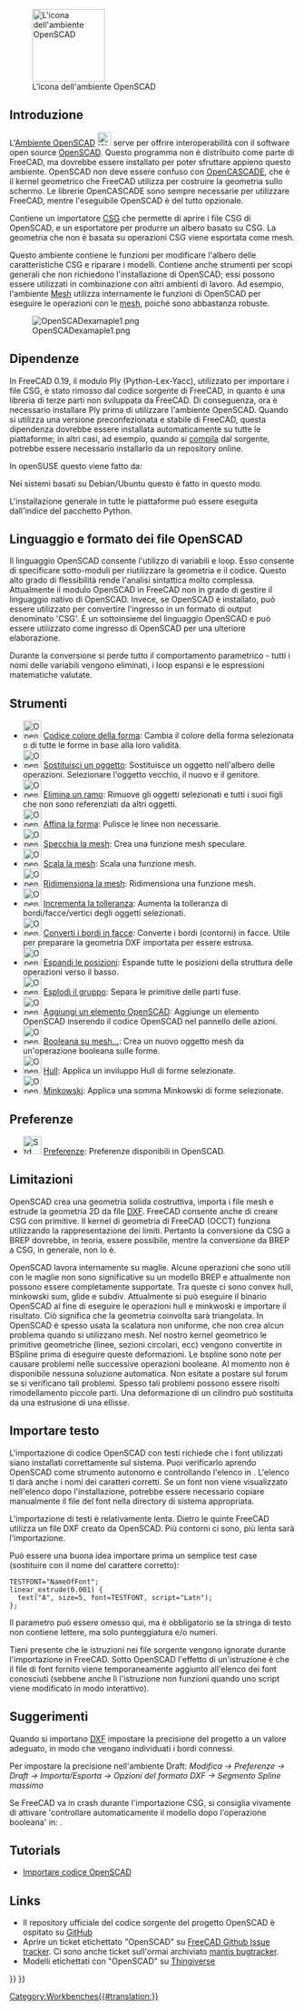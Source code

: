 <languages/>

{{Docnav/it
|[[Mesh_Workbench/it|Ambiente Mesh]]
|[[Part_Workbench/it|Ambiente Part]]
|IconL=Workbench_Mesh.svg
|IconR=Workbench_Part.svg
}}

[[Image:Workbench_OpenSCAD.svg|thumb|128px|L'icona dell'ambiente OpenSCAD]]

{{TOCright}}

<span id="Introduction"></span>
== Introduzione ==

<div class="mw-translate-fuzzy">
L'[[OpenSCAD_Workbench/it|Ambiente OpenSCAD]] [[Image:Workbench_OpenSCAD.svg|24px]] serve per offrire interoperabilità con il software open source [http://www.openscad.org/ OpenSCAD]. Questo programma non è distribuito come parte di FreeCAD, ma dovrebbe essere installato per poter sfruttare appieno questo ambiente. OpenSCAD non deve essere confuso con [[OpenCASCADE/it|OpenCASCADE]], che è il kernel geometrico che FreeCAD utilizza per costruire la geometria sullo schermo. Le librerie OpenCASCADE sono sempre necessarie per utilizzare FreeCAD, mentre l'eseguibile OpenSCAD è del tutto opzionale.
</div>

Contiene un importatore [[OpenSCAD_CSG/it|CSG]] che permette di aprire i file CSG di OpenSCAD, e un esportatore per produrre un albero basato su CSG. La geometria che non è basata su operazioni CSG viene esportata come mesh.

Questo ambiente contiene le funzioni per modificare l'albero delle caratteristiche CSG e riparare i modelli. Contiene anche strumenti per scopi generali che non richiedono l'installazione di OpenSCAD; essi possono essere utilizzati in combinazione con altri ambienti di lavoro. Ad esempio, l'ambiente [[Mesh_Workbench/it|Mesh]] utilizza internamente le funzioni di OpenSCAD per eseguire le operazioni con le [[mesh/it|mesh]], poiché sono abbastanza robuste.

[[Image:OpenSCADexamaple1.png]]

<span id="Dependencies"></span>
== Dipendenze ==

In FreeCAD 0.19, il modulo Ply (Python-Lex-Yacc), utilizzato per importare i file CSG, è stato rimosso dal codice sorgente di FreeCAD, in quanto è una libreria di terze parti non sviluppata da FreeCAD. Di conseguenza, ora è necessario installare Ply prima di utilizzare l'ambiente OpenSCAD. Quando si utilizza una versione preconfezionata e stabile di FreeCAD, questa dipendenza dovrebbe essere installata automaticamente su tutte le piattaforme; in altri casi, ad esempio, quando si [[Compiling/it|compila]] dal sorgente, potrebbe essere necessario installarlo da un repository online.

In openSUSE questo viene fatto da:

{{Code|code=
sudo zypper install python3-ply
}}

Nei sistemi basati su Debian/Ubuntu questo è fatto in questo modo.

{{Code|code=
sudo apt install python3-ply
}}

L'installazione generale in tutte le piattaforme può essere eseguita dall'indice del pacchetto Python.

{{Code|code=
pip3 install --user ply
}}

<span id="OpenSCAD_language_and_file_format"></span>
== Linguaggio e formato dei file OpenSCAD ==

Il linguaggio OpenSCAD consente l'utilizzo di variabili e loop. Esso consente di specificare sotto-moduli per riutilizzare la geometria e il codice. Questo alto grado di flessibilità rende l'analisi sintattica molto complessa. Attualmente il modulo OpenSCAD in FreeCAD non in grado di gestire il linguaggio nativo di OpenSCAD. 
Invece, se OpenSCAD è installato, può essere utilizzato per convertire l'ingresso in un formato di output denominato 'CSG'. È un sottoinsieme del linguaggio OpenSCAD e può essere utilizzato come ingresso di OpenSCAD per una ulteriore elaborazione.

Durante la conversione si perde tutto il comportamento parametrico - tutti i nomi delle variabili vengono eliminati, i loop espansi e le espressioni matematiche valutate.

<span id="Tools"></span>
==Strumenti==

<div class="mw-translate-fuzzy">
* [[Image:OpenSCAD_ColorCodeShape.svg|32px]] [[OpenSCAD_ColorCodeShape/it|Codice colore della forma]]: Cambia il colore della forma selezionata o di tutte le forme in base alla loro validità.
* [[Image:OpenSCAD_ReplaceObject.svg|32px]] [[OpenSCAD_ReplaceObject/it|Sostituisci un oggetto]]: Sostituisce un oggetto nell'albero delle operazioni. Selezionare l'oggetto vecchio, il nuovo e il genitore.
* [[Image:OpenSCAD_RemoveSubtree.svg|32px]] [[OpenSCAD_RemoveSubtree/it|Elimina un ramo]]: Rimuove gli oggetti selezionati e tutti i suoi figli che non sono referenziati da altri oggetti.
* [[Image:OpenSCAD_RefineShapeFeature.svg|32px]] [[OpenSCAD_RefineShapeFeature/it|Affina la forma]]: Pulisce le linee non necessarie.
* [[Image:OpenSCAD_MirrorMeshFeature.svg|32px]] [[OpenSCAD_MirrorMeshFeature/it|Specchia la mesh]]: Crea una funzione mesh speculare.
* [[Image:OpenSCAD_ScaleMeshFeature.svg|32px]] [[OpenSCAD_ScaleMeshFeature/it|Scala la mesh]]: Scala una funzione mesh.
* [[Image:OpenSCAD_ResizeMeshFeature.svg|32px]] [[OpenSCAD_ResizeMeshFeature/it|Ridimensiona la mesh]]: Ridimensiona una funzione mesh.
* [[Image:OpenSCAD_IncreaseToleranceFeature.svg|32px]] [[OpenSCAD_IncreaseToleranceFeature/it|Incrementa la tolleranza]]: Aumenta la tolleranza di bordi/facce/vertici degli oggetti selezionati.
* [[Image:OpenSCAD_Edgestofaces.svg|32px]] [[OpenSCAD_Edgestofaces/it|Converti i bordi in facce]]: Converte i bordi (contorni) in facce. Utile per preparare la geometria DXF importata per essere estrusa.
* [[Image:OpenSCAD_ExpandPlacements.svg|32px]] [[OpenSCAD_ExpandPlacements/it|Espandi le posizioni]]: Espande tutte le posizioni della struttura delle operazioni verso il basso.
* [[Image:OpenSCAD_ExplodeGroup.svg|32px]] [[OpenSCAD_ExplodeGroup/it|Esplodi il gruppo]]: Separa le primitive delle parti fuse.
* [[Image:OpenSCAD_AddOpenSCADElement.svg|32px]] [[OpenSCAD_AddOpenSCADElement/it|Aggiungi un elemento OpenSCAD]]: Aggiunge un elemento OpenSCAD inserendo il codice OpenSCAD nel pannello delle azioni.
* [[Image:OpenSCAD_MeshBoolean.svg|32px]] [[OpenSCAD_MeshBoolean/it|Booleana su mesh...]]: Crea un nuovo oggetto mesh da un'operazione booleana sulle forme.
* [[Image:OpenSCAD_Hull.svg|32px]] [[OpenSCAD_Hull/it|Hull]]: Applica un inviluppo Hull di forme selezionate.
* [[Image:OpenSCAD_Minkowski.svg|32px]] [[OpenSCAD_Minkowski/it|Minkowski]]: Applica una somma Minkowski di forme selezionate.
</div>

<span id="Preferences"></span>
== Preferenze ==

<div class="mw-translate-fuzzy">
* [[Image:Std_DlgParameter.svg|32px]] [[OpenSCAD_Preferences/it|Preferenze]]: Preferenze disponibili in OpenSCAD.
</div>

<span id="Limitations"></span>
== Limitazioni ==

OpenSCAD crea una geometria solida costruttiva, importa i file mesh e estrude la geometria 2D da file [[DXF/it|DXF]]. FreeCAD consente anche di creare CSG con primitive. Il kernel di geometria di FreeCAD (OCCT) funziona utilizzando la rappresentazione dei limiti. Pertanto la conversione da CSG a BREP dovrebbe, in teoria, essere possibile, mentre la conversione da BREP a CSG, in generale, non lo è.

OpenSCAD lavora internamente su maglie. Alcune operazioni che sono utili con le maglie non sono significative su un modello BREP e attualmente non possono essere completamente supportate. Tra queste ci sono convex hull, minkowski sum, glide e subdiv. Attualmente si può eseguire il binario OpenSCAD al fine di eseguire le operazioni hull e minkwoski e importare il risultato. Ciò significa che la geometria coinvolta sarà triangolata. In OpenSCAD è spesso usata la scalatura non uniforme, che non crea alcun problema quando si utilizzano mesh. Nel nostro kernel geometrico le primitive geometriche (linee, sezioni circolari, ecc) vengono convertite in BSpline prima di eseguire queste deformazioni. Le bspline sono note per causare problemi nelle successive operazioni booleane. Al momento non è disponibile nessuna soluzione automatica. Non esitate a postare sul forum se si verificano tali problemi. Spesso tali problemi possono essere risolti rimodellamento piccole parti. Una deformazione di un cilindro può sostituita da una estrusione di una ellisse.

<span id="Importing_text"></span>
== Importare testo ==

L'importazione di codice OpenSCAD con testi richiede che i font utilizzati siano installati correttamente sul sistema. Puoi verificarlo aprendo OpenSCAD come strumento autonomo e controllando l'elenco in {{MenuCommand|Aiuto → Font List}}. L'elenco ti darà anche i nomi dei caratteri corretti. Se un font non viene visualizzato nell'elenco dopo l'installazione, potrebbe essere necessario copiare manualmente il file del font nella directory di sistema appropriata.

L'importazione di testi è relativamente lenta. Dietro le quinte FreeCAD utilizza un file DXF creato da OpenSCAD. Più contorni ci sono, più lenta sarà l'importazione.

Può essere una buona idea importare prima un semplice test case (sostituire {{Incode|NameOfFont}} con il nome del carattere corretto):

<pre>
TESTFONT="NameOfFont";
linear_extrude(0.001) {
  text("A", size=5, font=TESTFONT, script="Latn");
};
</pre>

Il parametro {{Incode|<nowiki>script="Latn"</nowiki>}} può essere omesso qui, ma è obbligatorio se la stringa di testo non contiene lettere, ma solo punteggiatura e/o numeri.

Tieni presente che le istruzioni {{Incode|<nowiki>use <FONT>;</nowiki>}} nei file sorgente vengono ignorate durante l'importazione in FreeCAD. Sotto OpenSCAD l'effetto di un'istruzione {{Incode|use}} è che il file di font fornito viene temporaneamente aggiunto all'elenco dei font conosciuti (sebbene anche lì l'istruzione non funzioni quando uno script viene modificato in modo interattivo).

<span id="Hints"></span>
== Suggerimenti ==

Quando si importano [[DXF/it|DXF]] impostare la precisione del progetto a un valore adeguato, in modo che vengano individuati i bordi connessi.

Per impostare la precisione nell'ambiente Draft: ''Modifica → Preferenze → Draft → Importa/Esporta → Opzioni del formato DXF → Segmento Spline massimo''

<div class="mw-translate-fuzzy">
Se FreeCAD va in crash durante l'importazione CSG, si consiglia vivamente di attivare 'controllare automaticamente il modello dopo l'operazione booleana' in: {{MenuCommand|Modifica → Preferenze → Part Design → Impostazione del modello}}.
</div>

== Tutorials ==

* [[Import_OpenSCAD_code/it|Importare codice OpenSCAD]]

== Links ==

* Il repository ufficiale del codice sorgente del progetto OpenSCAD è ospitato su [https://github.com/openscad/openscad GitHub]
* Aprire un ticket etichettato "OpenSCAD" su [https://github.com/FreeCAD/FreeCAD/labels/WB%20OpenSCAD FreeCAD Github Issue tracker]. Ci sono anche ticket sull'ormai archiviato [https://freecadweb.org/tracker/search.php?tag_string=OpenSCAD mantis bugtracker].
* Modelli etichettati con "OpenSCAD" su [http://www.thingiverse.com/tag:openscad Thingiverse]


{{Docnav/it
|[[Mesh_Workbench/it|Ambiente Mesh]]
|[[Part_Workbench/it|Ambiente Part]]
|IconL=Workbench_Mesh.svg
|IconR=Workbench_Part.svg
}}

{{OpenSCAD Tools navi{{#translation:}}}}
{{Userdocnavi{{#translation:}}}}
[[Category:Workbenches{{#translation:}}]]